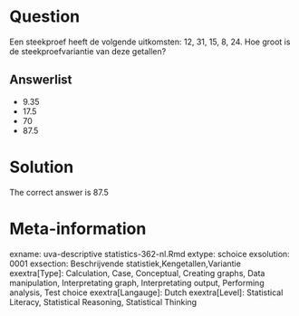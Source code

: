 Question
========

Een steekproef heeft de volgende uitkomsten: 12, 31, 15, 8, 24. Hoe groot is de steekproefvariantie van deze getallen? 

Answerlist
----------
* 9.35
* 17.5
* 70
* 87.5

Solution
========

The correct answer is  87.5 

Meta-information
================
exname: uva-descriptive statistics-362-nl.Rmd 
extype: schoice 
exsolution: 0001 
exsection: Beschrijvende statistiek,Kengetallen,Variantie 
exextra[Type]: Calculation, Case, Conceptual, Creating graphs, Data manipulation, Interpretating graph, Interpretating output, Performing analysis, Test choice 
exextra[Langauge]: Dutch 
exextra[Level]: Statistical Literacy, Statistical Reasoning, Statistical Thinking 
